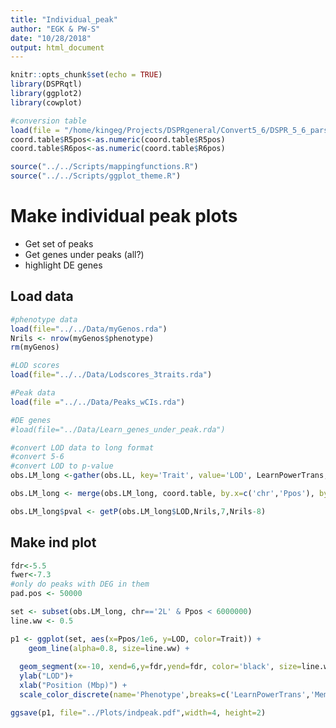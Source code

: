 ```yaml
---
title: "Individual_peak"
author: "EGK & PW-S"
date: "10/28/2018"
output: html_document
---
```


```r
knitr::opts_chunk$set(echo = TRUE)
library(DSPRqtl)
library(ggplot2)
library(cowplot)

#conversion table
load(file = "/home/kingeg/Projects/DSPRgeneral/Convert5_6/DSPR_5_6_parsed.rda")
coord.table$R5pos<-as.numeric(coord.table$R5pos)
coord.table$R6pos<-as.numeric(coord.table$R6pos)

source("../../Scripts/mappingfunctions.R")
source("../../Scripts/ggplot_theme.R")


```

# Make individual peak plots
  - Get set of peaks
  - Get genes under peaks (all?)
  - highlight DE genes


## Load data
```r
#phenotype data
load(file="../../Data/myGenos.rda")
Nrils <- nrow(myGenos$phenotype)
rm(myGenos)

#LOD scores 
load(file="../../Data/Lodscores_3traits.rda")

#Peak data
load(file ="../../Data/Peaks_wCIs.rda")

#DE genes
#load(file="../Data/Learn_genes_under_peak.rda")

#convert LOD data to long format
#convert 5-6
#convert LOD to p-value
obs.LM_long <-gather(obs.LL, key='Trait', value='LOD', LearnPowerTrans, Memory_Mean)

obs.LM_long <- merge(obs.LM_long, coord.table, by.x=c('chr','Ppos'), by.y=c('R5chr','R5pos'),sort=FALSE)

obs.LM_long$pval <- getP(obs.LM_long$LOD,Nrils,7,Nrils-8)

```

## Make ind plot

```r
fdr<-5.5
fwer<-7.3
#only do peaks with DEG in them
pad.pos <- 50000

set <- subset(obs.LM_long, chr=='2L' & Ppos < 6000000)
line.ww <- 0.5

p1 <- ggplot(set, aes(x=Ppos/1e6, y=LOD, color=Trait)) +
    geom_line(alpha=0.8, size=line.ww) +
  
  geom_segment(x=-10, xend=6,y=fdr,yend=fdr, color='black', size=line.ww) +
  ylab("LOD")+
  xlab("Position (Mbp)") +
  scale_color_discrete(name='Phenotype',breaks=c('LearnPowerTrans','Memory_Mean'), labels=c('Learning','Memory'))

ggsave(p1, file="../Plots/indpeak.pdf",width=4, height=2)

```





